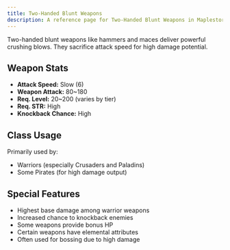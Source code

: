 ```yaml
---
title: Two-Handed Blunt Weapons
description: A reference page for Two-Handed Blunt Weapons in Maplestory, including stats, usage, and benefits.
---
```


Two-handed blunt weapons like hammers and maces deliver powerful crushing blows. They sacrifice attack speed for high damage potential.

## Weapon Stats

* **Attack Speed:** Slow (6)
* **Weapon Attack:** 80~180
* **Req. Level:** 20~200 (varies by tier)
* **Req. STR:** High
* **Knockback Chance:** High

## Class Usage

Primarily used by:
* Warriors (especially Crusaders and Paladins)
* Some Pirates (for high damage output)

## Special Features

* Highest base damage among warrior weapons
* Increased chance to knockback enemies
* Some weapons provide bonus HP
* Certain weapons have elemental attributes
* Often used for bossing due to high damage


<EquipmentLayout type="2hmace"></EquipmentLayout>
